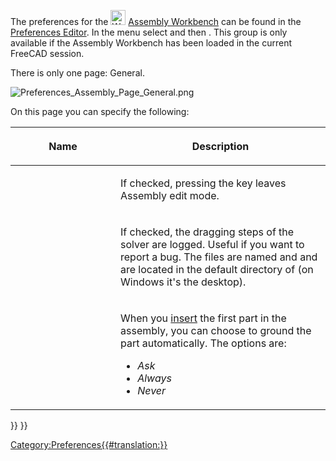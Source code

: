 <languages/>
<translate>

<!--T:1-->
{{Docnav
|[[Assembly_CreateJointBelt|CreateJointBelt]]
|
|[[Assembly_Workbench|Assembly]]
|IconL=Assembly_CreateJointBelt.svg
|IconR=
|IconC=Workbench_Assembly.svg
}}

</translate>
{{TOCright}}
<translate>

<!--T:2-->
The preferences for the [[Image:Workbench_Assembly.svg|24px|link=Assembly_Workbench]] [[Assembly_Workbench|Assembly Workbench]] can be found in the [[Preferences Editor|Preferences Editor]]. In the menu select {{MenuCommand|Edit → Preferences}} and then {{MenuCommand|[[Image:Workbench_Assembly.svg|16px]] Assembly}}. This group is only available if the Assembly Workbench has been loaded in the current FreeCAD session.

<!--T:3-->
There is only one page: General.

</translate>
[[Image:Preferences_Assembly_Page_General.png]]
<translate>

<!--T:4-->
On this page you can specify the following:

<!--T:5-->
{| class="wikitable"
!style="width: 33%;"|Name
!style="width: 66%;"|Description
|-
| {{MenuCommand|Esc leaves edit mode}}
| If checked, pressing the {{KEY|Esc}} key leaves Assembly edit mode.
|-
| {{MenuCommand|Log dragging steps}}
| If checked, the dragging steps of the solver are logged. Useful if you want to report a bug. The files are named {{FileName|runPreDrag.asmt}} and {{FileName|dragging.log}} and are located in the default directory of {{Incode|std::ofstream}} (on Windows it's the desktop).
|-
| {{MenuCommand|Ground first part}}
| When you [[Assembly_InsertLink|insert]] the first part in the assembly, you can choose to ground the part automatically. The options are:
* ''Ask''
* ''Always''
* ''Never''
|}


<!--T:6-->
{{Docnav
|[[Assembly_CreateJointBelt|CreateJointBelt]]
|
|[[Assembly_Workbench|Assembly]]
|IconL=Assembly_CreateJointBelt.svg
|IconR=
|IconC=Workbench_Assembly.svg
}}

</translate>
{{Assembly_Tools_navi{{#translation:}}}}
{{Userdocnavi{{#translation:}}}}
[[Category:Preferences{{#translation:}}]]